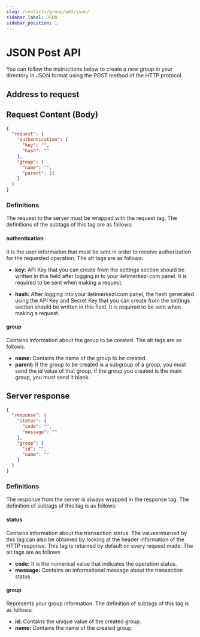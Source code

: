 ```yaml
---
slug: /contacts/group/add/json/
sidebar_label: JSON
sidebar_position: 1
---
```



# JSON Post API
<AccessWarning />
You can follow the instructions below to create a new group in your directory in JSON format using the POST method of the HTTP protocol.

## Address to request

<RequestURL type="POST" url="https://api.iletimerkezi.com/v1/add-group/json" />

## Request Content (Body)

```json title="Content of the request if you are processing using API Key"
{
  "request": {
    "authentication": {
      "key": "",
      "hash": ""
    },
    "group": {
      "name": "",
      "parent": []
    }
  }
}
```

### Definitions

The request to the server must be wrapped with the <Badge>request</Badge> tag. The definitions of the subtags of this tag are as follows:

#### authentication
It is the user information that must be sent in order to receive authorization for the requested operation. The alt tags are as follows:

+ **key:** API Key that you can create from the settings section should be written in this field after logging in to your iletimerkezi.com panel. It is required to be sent when making a request.

+ **hash:** After logging into your iletimerkezi.com panel, the hash generated using the API Key and Secret Key that you can create from the settings section should be written in this field. It is required to be sent when making a request.

#### group
Contains information about the group to be created. The alt tags are as follows.

+ **name:** Contains the name of the group to be created.
+ **parent:** If the group to be created is a subgroup of a group, you must send the id value of that group, if the group you created is the main group, you must send it blank.

## Server response

```json
{
  "response": {
    "status": {
      "code": "",
      "message": ""
    },
    "group": {
      "id": "",
      "name": ""
    }
  }
}
```

### Definitions

The response from the server is always wrapped in the <Badge>response</Badge> tag. The definition of subtags of this tag is as follows:

#### status
Contains information about the transaction status. The values ​​returned by this tag can also be obtained by looking at the header information of the HTTP response. This tag is returned by default on every request made. The alt tags are as follows

+ **code:** It is the numerical value that indicates the operation status.
+ **message:** Contains an informational message about the transaction status.

#### group
Represents your group information. The definition of subtags of this tag is as follows:

+ **id:** Contains the unique value of the created group.
+ **name:** Contains the name of the created group.